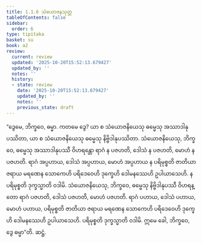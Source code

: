 ```yaml
---
title: 1.1.6 သံယောဇနသုတ္တ
tableOfContents: false
sidebar:
  order: 6
type: tipitaka
basket: su
book: a2
review:
  current: review
  updated: '2025-10-20T15:52:13.679427'
  updated_by: ''
  notes: ''
  history:
  - state: review
    date: '2025-10-20T15:52:13.679427'
    updated_by: ''
    notes: ''
    previous_state: draft
---
```



<DynamicBreadcrumb />


<ReviewStatus review={frontmatter.review} showDetails={true} />

<HypothesisAnnotation frontmatter={frontmatter} />

<Division number="6" book="a2" e="ch" v="15" p="52">

<Paragraph number="16" book="a2">
“ဒွေမေ, ဘိက္ခဝေ, ဓမ္မာ. ကတမေ ဒွေ? ယာ စ သံယောဇနိယေသု ဓမ္မေသု အဿာဒါနုပဿိတာ, ယာ စ သံယောဇနိယေသု ဓမ္မေသု နိဗ္ဗိဒါနုပဿိတာ. သံယောဇနိယေသု, ဘိက္ခဝေ, ဓမ္မေသု အဿာဒါနုပဿီ ဝိဟရန္တော ရာဂံ န ပဇဟတိ, ဒေါသံ န ပဇဟတိ, မောဟံ န ပဇဟတိ. ရာဂံ အပ္ပဟာယ, ဒေါသံ အပ္ပဟာယ, မောဟံ အပ္ပဟာယ န ပရိမုစ္စတိ ဇာတိယာ ဇရာယ မရဏေန သောကေဟိ ပရိဒေဝေဟိ ဒုက္ခေဟိ ဒေါမနဿေဟိ ဥပါယာသေဟိ. န ပရိမုစ္စတိ ဒုက္ခသ္မာတိ ဝဒါမိ.
</Paragraph>

<Paragraph number="17" book="a2">
သံယောဇနိယေသု, ဘိက္ခဝေ, ဓမ္မေသု နိဗ္ဗိဒါနုပဿီ ဝိဟရန္တော ရာဂံ ပဇဟတိ, ဒေါသံ ပဇဟတိ, မောဟံ ပဇဟတိ. ရာဂံ ပဟာယ, ဒေါသံ ပဟာယ, မောဟံ ပဟာယ, ပရိမုစ္စတိ ဇာတိယာ ဇရာယ မရဏေန သောကေဟိ ပရိဒေဝေဟိ ဒုက္ခေဟိ ဒေါမနဿေဟိ ဥပါယာသေဟိ. ပရိမုစ္စတိ ဒုက္ခသ္မာတိ ဝဒါမိ. ဣမေ ခေါ, ဘိက္ခဝေ, ဒွေ ဓမ္မာ”တိ.

</Paragraph>
</Division>

<Paragraph number="18" type="center" book="a2">
ဆဋ္ဌံ.
</Paragraph>